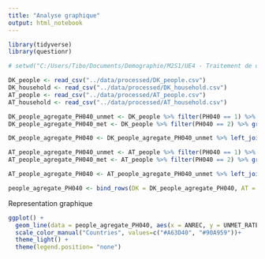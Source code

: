 ```yaml
---
title: "Analyse graphique"
output: html_notebook
---
```


```r
library(tidyverse)
library(questionr)

# setwd("C:/Users/Tibo/Documents/Demographie/M2S1/UE4 - Traitement de donnees/traitement-donnee-systeme-soin/code")

DK_people <- read_csv("../data/processed/DK_people.csv")
DK_household <- read_csv("../data/processed/DK_household.csv")
AT_people <- read_csv("../data/processed/AT_people.csv")
AT_household <- read_csv("../data/processed/AT_household.csv")

DK_people_agregate_PH040_unmet <- DK_people %>% filter(PH040 == 1) %>% group_by(ANREC, RB050) %>% summarise(nb = n()) %>% mutate(nb_pond = RB050*nb) %>% ungroup() %>% group_by(ANREC) %>% summarise(POND_NB_UNMET = sum(nb_pond))
DK_people_agregate_PH040_met <- DK_people %>% filter(PH040 == 2) %>% group_by(ANREC, RB050) %>% summarise(nb = n()) %>% mutate(nb_pond = RB050*nb) %>% ungroup() %>% group_by(ANREC) %>% summarise(POND_NB_MET = sum(nb_pond))

DK_people_agregate_PH040 <- DK_people_agregate_PH040_unmet %>% left_join(DK_people_agregate_PH040_met) %>% mutate(UNMET_RATE = POND_NB_UNMET/POND_NB_MET*100)

AT_people_agregate_PH040_unmet <- AT_people %>% filter(PH040 == 1) %>% group_by(ANREC, RB050) %>% summarise(nb = n()) %>% mutate(nb_pond = RB050*nb) %>% ungroup() %>% group_by(ANREC) %>% summarise(POND_NB_UNMET = sum(nb_pond))
AT_people_agregate_PH040_met <- AT_people %>% filter(PH040 == 2) %>% group_by(ANREC, RB050) %>% summarise(nb = n()) %>% mutate(nb_pond = RB050*nb) %>% ungroup() %>% group_by(ANREC) %>% summarise(POND_NB_MET = sum(nb_pond))

AT_people_agregate_PH040 <- AT_people_agregate_PH040_unmet %>% left_join(AT_people_agregate_PH040_met) %>% mutate(UNMET_RATE = POND_NB_UNMET/POND_NB_MET*100)

people_agregate_PH040 <- bind_rows(DK = DK_people_agregate_PH040, AT = AT_people_agregate_PH040, .id = "COUNTRY")


```

Representation graphique
```r
ggplot() +
  geom_line(data = people_agregate_PH040, aes(x = ANREC, y = UNMET_RATE, color= COUNTRY, linetype = COUNTRY)) +
  scale_color_manual("Countries", values=c("#A63D40", "#90A959"))+
  theme_light() +
  theme(legend.position= "none")
```
